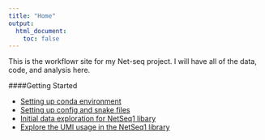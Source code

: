 ```yaml
---
title: "Home"
output:
  html_document:
    toc: false
---
```


This is the workflowr site for my Net-seq project. I will have all of the data, code, and analysis here.  

####Getting Started  

* [Setting up conda environment](conda.environment.html) 
* [Setting up config and snake files](config.snake.setup.html)  
* [Initial data exploration for NetSeq1 libary](initial.data.exploration.html)
* [Explore the UMI usage in the NetSeq1 library](explore_umi_usage.html)
